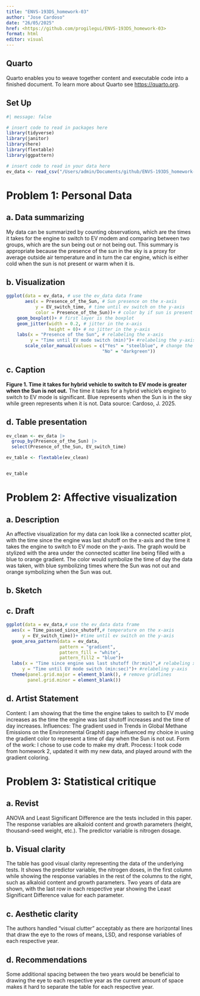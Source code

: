 ```yaml
---
title: "ENVS-193DS_homework-03"
author: "Jose Cardoso"
date: "26/05/2025"
href: <https://github.com/progilegui/ENVS-193DS_homework-03>
format: html
editor: visual
---
```


## Quarto

Quarto enables you to weave together content and executable code into a finished document. To learn more about Quarto see <https://quarto.org>.

## Set Up

```r
#| message: false

# insert code to read in packages here
library(tidyverse)
library(janitor)
library(here)
library(flextable)
library(ggpattern)

# insert code to read in your data here
ev_data <- read_csv("/Users/admin/Documents/github/ENVS-193DS_homework-03/data/EV_Mode_2.csv")
```

# Problem 1: Personal Data

## a. Data summarizing

My data can be summarized by counting observations, which are the times it takes for the engine to switch to EV modem and comparing between two groups, which are the sun being out or not being out. This summary is appropriate because the presence of the sun in the sky is a proxy for average outside air temperature and in turn the car engine, which is either cold when the sun is not present or warm when it is.

## b. Visualization

```r
ggplot(data = ev_data, # use the ev_data data frame
       aes(x = Presence_of_the_Sun, # Sun presence on the x-axis
           y = EV_switch_time, # time until ev switch on the y-axis
           color = Presence_of_the_Sun))+ # color by if sun is present
    geom_boxplot()+ # first layer is the boxplot
    geom_jitter(width = 0.2, # jitter in the x-axis
                height = 0)+ # no jitter in the y-axis
    labs(x = "Presence of the Sun", # relabeling the x-axis
         y = "Time until EV mode switch (min)")+ #relabeling the y-axis
       scale_color_manual(values = c("Yes" = "steelblue", # change the default color
                                    "No" = "darkgreen")) 
```

## c. Caption

**Figure 1. Time it takes for hybrid vehicle to switch to EV mode is greater when the Sun is not out.** The time it takes for a hybrid vehicle's engine to switch to EV mode is significant. Blue represents when the Sun is in the sky while green represents when it is not. Data source: Cardoso, J. 2025.

## d. Table presentation

```r
ev_clean <- ev_data |> 
  group_by(Presence_of_the_Sun) |> 
  select(Presence_of_the_Sun, EV_switch_time)

ev_table <- flextable(ev_clean)


ev_table
```

# Problem 2: Affective visualization

## a. Description
An affective visualization for my data can look like a connected scatter plot, with the time since the engine was last shutoff on the x-axis and the time it takes the engine to switch to EV mode on the y-axis. The graph would be stylized with the area under the connected scatter line being filled with a blue to orange gradient. The color would symbolize the time of day the data was taken, with blue symbolizing times where the Sun was not out and orange symbolizing when the Sun was out. 

## b. Sketch

## c. Draft

```r

ggplot(data = ev_data,# use the ev_data data frame
  aes(x = Time_passed_since_shutoff,# temperature on the x-axis
      y = EV_switch_time))+ #time until ev switch on the y-axis 
  geom_area_pattern(data = ev_data,
                    pattern = "gradient",
                    pattern_fill = "white",
                    pattern_fill2 = "blue")+
  labs(x = "Time since engine was last shutoff (hr:min)",# relabeling x-axis
      y = "Time until EV mode switch (min:sec)")+ #relabeling y-axis
  theme(panel.grid.major = element_blank(), # remove gridlines 
        panel.grid.minor = element_blank())
```

## d. Artist Statement
Content: I am showing that the time the engine takes to switch to EV mode increases as the time the engine was last shutoff increases and the time of day increases.
Influences: The gradient used in Trends in Global Methane Emissions on the Environmental Graphiti page influenced my choice in using the gradient color to represent a time of day when the Sun is not out.
Form of the work: I chose to use code to make my draft.
Process: I took code from homework 2, updated it with my new data, and played around with the gradient coloring.

# Problem 3: Statistical critique

## a. Revist

ANOVA and Least Significant Difference are the tests included in this paper. The response variables are alkaloid content and growth parameters (height, thousand-seed weight, etc.). The predictor variable is nitrogen dosage. 

## b. Visual clarity

The table has good visual clarity representing the data of the underlying tests. It shows the predictor variable, the nitrogen doses, in the first column while showing the response variables in the rest of the columns to the right, such as alkaloid content and growth parameters. Two years of data are shown, with the last row in each respective year showing the Least Significant Difference value for each parameter.

## c. Aesthetic clarity

The authors handled "visual clutter" acceptably as there are horizontal lines that draw the eye to the rows of means, LSD, and response variables of each respective year.

## d. Recommendations

Some additional spacing between the two years would be beneficial to drawing the eye to each respective year as the current amount of space makes it hard to separate the table for each respective year.